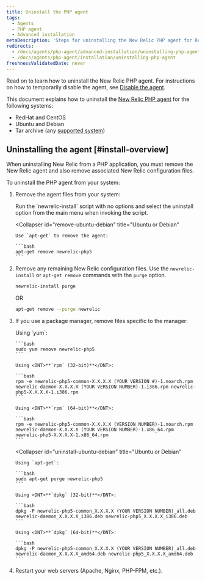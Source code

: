 ```yaml
---
title: Uninstall the PHP agent
tags:
  - Agents
  - PHP agent
  - Advanced installation
metaDescription: 'Steps for uninstalling the New Relic PHP agent for RedHat, CentOS, Debian, Ubuntu and tarball'
redirects:
  - /docs/agents/php-agent/advanced-installation/uninstalling-php-agent
  - /docs/agents/php-agent/installation/uninstalling-php-agent
freshnessValidatedDate: never
---
```


Read on to learn how to uninstall the New Relic PHP agent. For instructions on how to temporarily disable the agent, see [Disable the agent](/docs/agents/manage-apm-agents/installation/disable-apm-agent#php).

This document explains how to uninstall the [New Relic PHP agent](/docs/agents/php-agent/getting-started/new-relic-php) for the following systems:

* <DNT>RedHat</DNT> and <DNT>CentOS</DNT>
* <DNT>Ubuntu</DNT> and <DNT>Debian</DNT>
* Tar archive (any [supported system](/docs/agents/php-agent/getting-started/php-agent-compatibility-requirements#operating-systems))

## Uninstalling the agent [#install-overview]

When uninstalling New Relic from a PHP application, you must remove the New Relic agent and also remove associated New Relic configuration files.

To uninstall the PHP agent from your system:

1. Remove the agent files from your system:

   <CollapserGroup>
     <Collapser
       id="remove-redhat-centos"
       title="RedHat or CentOS"
     >
       Run the `newrelic-install` script with no options and select the uninstall option from the main menu when invoking the script.
     </Collapser>

     <Collapser
       id="remove-ubuntu-debian"
       title="Ubuntu or Debian"
     >
       Use `apt-get` to remove the agent:

       ```bash
       apt-get remove newrelic-php5
       ```
     </Collapser>
   </CollapserGroup>
2. Remove any remaining New Relic configuration files. Use the `newrelic-install` or `apt-get remove` commands with the `purge` option.

   ```bash
   newrelic-install purge
   ```

   OR

   ```bash
   apt-get remove --purge newrelic
   ```
3. If you use a package manager, remove files specific to the manager:

   <CollapserGroup>
     <Collapser
       id="uninstall-redhat-centos"
       title="RedHat or CentOS"
     >
       Using `yum`:

       ```bash
       sudo yum remove newrelic-php5
       ```

       Using <DNT>**`rpm` (32-bit)**</DNT>:

       ```bash
       rpm -e newrelic-php5-common-X.X.X.X (YOUR VERSION #)-1.noarch.rpm newrelic-daemon-X.X.X.X (YOUR VERSION NUMBER)-1.i386.rpm newrelic-php5-X.X.X.X-1.i386.rpm
       ```

       Using <DNT>**`rpm` (64-bit)**</DNT>:

       ```bash
       rpm -e newrelic-php5-common-X.X.X.X (VERSION NUMBER)-1.noarch.rpm newrelic-daemon-X.X.X.X (YOUR VERSION NUMBER)-1.x86_64.rpm newrelic-php5-X.X.X.X-1.x86_64.rpm
       ```
     </Collapser>

     <Collapser
       id="uninstall-ubuntu-debian"
       title="Ubuntu or Debian"
     >
       Using `apt-get`:

       ```bash
       sudo apt-get purge newrelic-php5
       ```

       Using <DNT>**`dpkg` (32-bit)**</DNT>:

       ```bash
       dpkg -P newrelic-php5-common_X.X.X.X (YOUR VERSION NUMBER)_all.deb newrelic-daemon_X.X.X.X_i386.deb newrelic-php5_X.X.X.X_i386.deb
       ```

       Using <DNT>**`dpkg` (64-bit)**</DNT>:

       ```bash
       dpkg -P newrelic-php5-common_X.X.X.X (YOUR VERSION NUMBER)_all.deb newrelic-daemon_X.X.X.X_amd64.deb newrelic-php5_X.X.X.X_amd64.deb
       ```
     </Collapser>
   </CollapserGroup>
4. Restart your web servers (Apache, Nginx, PHP-FPM, etc.).
